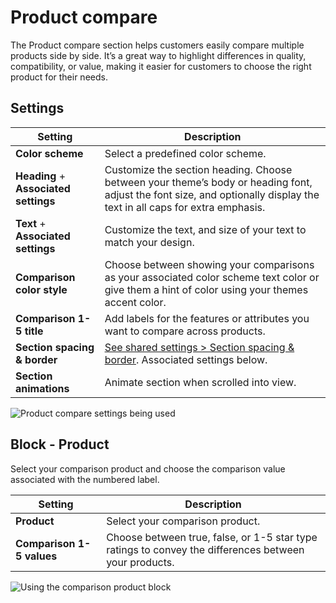 # Product compare

The Product compare section helps customers easily compare multiple products side by side. It’s a great way to highlight differences in quality, compatibility, or value, making it easier for customers to choose the right product for their needs.

## Settings

| Setting               | Description                                                                 |
|------------------------|-----------------------------------------------------------------------------|
| **Color scheme**         | Select a predefined color scheme. |
| **Heading** + **Associated settings**         | Customize the section heading. Choose between your theme’s body or heading font, adjust the font size, and optionally display the text in all caps for extra emphasis.                       |
| **Text** + **Associated settings**         | Customize the text, and size of your text to match your design. |
| **Comparison color style**         | Choose between showing your comparisons as your associated color scheme text color or give them a hint of color using your themes accent color.                        |
| **Comparison 1-5 title**| Add labels for the features or attributes you want to compare across products. |
| **Section spacing & border**     | [See shared settings > Section spacing & border](#spacing-and-border). Associated settings below.                    |
| **Section animations**     | Animate section when scrolled into view.                      |

![Product compare settings being used](./img/product-compare-1-settings.gif)


<SharedSettings />


<SpacingAndBorder />

## Block - Product

Select your comparison product and choose the comparison value associated with the numbered label.

| Setting               | Description                                                                 |
|------------------------|-----------------------------------------------------------------------------|
| **Product**         | Select your comparison product. |
| **Comparison 1-5 values**         | Choose between true, false, or 1-5 star type ratings to convey the differences between your products. |

![Using the comparison product block](./img/product-compare-2-block-product.gif)
